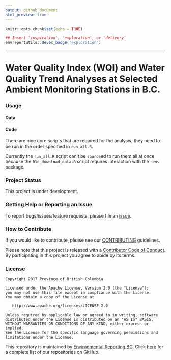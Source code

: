 ```yaml
---
output: github_document
html_preview: true
---
```


<!-- README.md is generated from README.Rmd. Please edit that file -->

```r
knitr::opts_chunk$set(echo = TRUE)
```


```r
## Insert 'inspiration', 'exploration', or 'delivery'
envreportutils::devex_badge('exploration')
```
  

---

# Water Quality Index (WQI) and Water Quality Trend Analyses at Selected Ambient Monitoring Stations in B.C. 

### Usage

#### Data

#### Code
There are nine core scripts that are required for the analysis, they need to be run in the order specified in `run_all.R`.

Currently the `run_all.R` script can't be `source`ed to run them all at once because the `01c_download_data.R` script requires interaction with the `rems` package.

### Project Status
This project is under development.

### Getting Help or Reporting an Issue

To report bugs/issues/feature requests, please file an [issue](https://github.com/bcgov/<repo-name>/issues/).

### How to Contribute

If you would like to contribute, please see our [CONTRIBUTING](CONTRIBUTING.md) guidelines.

Please note that this project is released with a [Contributor Code of Conduct](CODE_OF_CONDUCT.md). By participating in this project you agree to abide by its terms.

### License

    Copyright 2017 Province of British Columbia

    Licensed under the Apache License, Version 2.0 (the "License");
    you may not use this file except in compliance with the License.
    You may obtain a copy of the License at 

       http://www.apache.org/licenses/LICENSE-2.0

    Unless required by applicable law or agreed to in writing, software
    distributed under the License is distributed on an "AS IS" BASIS,
    WITHOUT WARRANTIES OR CONDITIONS OF ANY KIND, either express or implied.
    See the License for the specific language governing permissions and
    limitations under the License.

This repository is maintained by [Environmental Reporting BC](http://www2.gov.bc.ca/gov/content?id=FF80E0B985F245CEA62808414D78C41B). Click [here](https://github.com/bcgov/EnvReportBC-RepoList) for a complete list of our repositories on GitHub.
